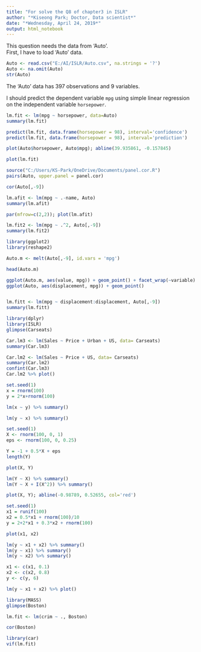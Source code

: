 ```yaml
---
title: "For solve the Q8 of chapter3 in ISLR"
author: "*Kiseong Park; Doctor, Data scientist*"
date: "*Wednesday, April 24, 2019*"
output: html_notebook
---
```


This question needs the data from 'Auto'.  
First, I have to load 'Auto' data.

```r
Auto <- read.csv("E:/AI/ISLR/Auto.csv", na.strings = '?')
Auto <- na.omit(Auto)
str(Auto)
```

The 'Auto' data has 397 observations and 9 variables.  

I should predict the dependent variable `mpg` using simple linear regression on the independent variable `horsepower`.

```r
lm.fit <- lm(mpg ~ horsepower, data=Auto)
summary(lm.fit)
```
```r
predict(lm.fit, data.frame(horsepower = 98), interval='confidence')
predict(lm.fit, data.frame(horsepower = 98), interval='prediction')

plot(Auto$horsepower, Auto$mpg); abline(39.935861, -0.157845)

plot(lm.fit)
```

```r
source("C:/Users/KS-Park/OneDrive/Documents/panel.cor.R")
pairs(Auto, upper.panel = panel.cor)

cor(Auto[,-9])

lm.afit <- lm(mpg ~ .-name, Auto)
summary(lm.afit)
```

```r
par(mfrow=c(2,2)); plot(lm.afit)
```

```r
lm.fit2 <- lm(mpg ~ .^2, Auto[,-9])
summary(lm.fit2)
```

```r
library(ggplot2)
library(reshape2)

Auto.m <- melt(Auto[,-9], id.vars = 'mpg')

head(Auto.m)

ggplot(Auto.m, aes(value, mpg)) + geom_point() + facet_wrap(~variable)
ggplot(Auto, aes(displacement, mpg)) + geom_point()


lm.fitt <- lm(mpg ~ displacement:displacement, Auto[,-9])
summary(lm.fitt)
```

```r
library(dplyr)
library(ISLR)
glimpse(Carseats)

Car.lm3 <- lm(Sales ~ Price + Urban + US, data= Carseats)
summary(Car.lm3)

Car.lm2 <- lm(Sales ~ Price + US, data= Carseats)
summary(Car.lm2)
confint(Car.lm3)
Car.lm2 %>% plot()
```

```r
set.seed(1)
x = rnorm(100)
y = 2*x+rnorm(100)

lm(x ~ y) %>% summary()

lm(y ~ x) %>% summary()
```

```r
set.seed(1)
X <- rnorm(100, 0, 1)
eps <- rnorm(100, 0, 0.25)

Y = -1 + 0.5*X + eps
length(Y)

plot(X, Y)

lm(Y ~ X) %>% summary()
lm(Y ~ X + I(X^2)) %>% summary()

plot(X, Y); abline(-0.98789, 0.52655, col='red')
```

```r
set.seed(1)
x1 = runif(100)
x2 = 0.5*x1 + rnorm(100)/10
y = 2+2*x1 + 0.3*x2 + rnorm(100)

plot(x1, x2)

lm(y ~ x1 + x2) %>% summary()
lm(y ~ x1) %>% summary()
lm(y ~ x2) %>% summary()

x1 <- c(x1, 0.1)
x2 <- c(x2, 0.8)
y <- c(y, 6)

lm(y ~ x1 + x2) %>% plot()

```

```r
library(MASS)
glimpse(Boston)

lm.fit <- lm(crim ~ ., Boston)

cor(Boston)

library(car)
vif(lm.fit)
```

